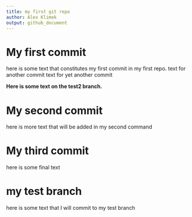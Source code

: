 ```yaml
---
title: my first git repo
author: Alex Klimek
output: github_document
---
```


# My first commit

here is some text that constitutes my first commit in my first repo.
text for another commit
text for yet another commit 

__Here is some text on the test2 branch.__ 

# My second commit

here is more text that will be added in my second command 

# My third commit

here is some final text

# my test branch

here is some text that I will commit to my test branch 